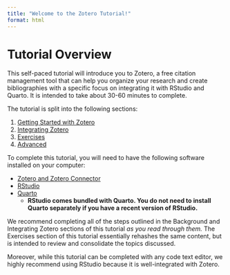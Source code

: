 ```yaml
---
title: "Welcome to the Zotero Tutorial!"
format: html
---
```


# Tutorial Overview

This self-paced tutorial will introduce you to Zotero, a free citation management tool that can help you organize your research and create bibliographies with a specific focus on integrating it with RStudio and Quarto. It is intended to take about 30-60 minutes to complete.

The tutorial is split into the following sections:

1. [Getting Started with Zotero](background/zotero_basics.qmd)
2. [Integrating Zotero](integrating_zotero/citations_in_quarto.qmd)
3. [Exercises](exercises/exercise_1.qmd)
4. [Advanced](advanced/zotero_groups.qmd)

::: {.callout-tip title="Software Requirements"}

To complete this tutorial, you will need to have the following software installed on your computer:

- [Zotero and Zotero Connector](https://www.zotero.org/download/)
- [RStudio](https://www.rstudio.com/products/rstudio/download/)
- [Quarto](https://quarto.org/docs/get-started/)
  - **RStudio comes bundled with Quarto. You do not need to install Quarto separately if you have a recent version of RStudio.**

:::


::: {.callout-tip title="Exercises"}

We recommend completing all of the steps outlined in the Background and Integrating Zotero sections of this tutorial *as you read through them.* The Exercises section of this tutorial essentially rehashes the same content, but is intended to review and consolidate the topics discussed.

Moreover, while this tutorial can be completed with any code text editor, we highly recommend using RStudio because it is well-integrated with Zotero.

:::

